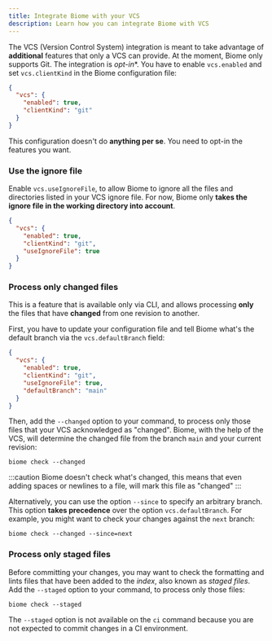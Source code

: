 ```yaml
---
title: Integrate Biome with your VCS
description: Learn how you can integrate Biome with VCS
---
```


The VCS (Version Control System) integration is meant to take advantage of **additional** features that only a VCS can provide.
At the moment, Biome only supports Git.
The integration is *opt-in**.
You have to enable `vcs.enabled` and set `vcs.clientKind` in the Biome configuration file:

```json title="biome.json"
{
  "vcs": {
    "enabled": true,
    "clientKind": "git"
  }
}
```

This configuration doesn't do **anything per se**. You need to opt-in the features you want.

### Use the ignore file

Enable `vcs.useIgnoreFile`, to allow Biome to ignore all the files and directories listed in your VCS ignore file.
For now, Biome only **takes the ignore file in the working directory into account**.

```json title="biome.json" ins={5}
{
  "vcs": {
    "enabled": true,
    "clientKind": "git",
    "useIgnoreFile": true
  }
}
```

### Process only changed files

This is a feature that is available only via CLI, and allows processing **only** the files that have **changed** from one revision to another.

First, you have to update your configuration file and tell Biome what's the default branch via the `vcs.defaultBranch` field:

```json title="biome.json" ins={6}
{
  "vcs": {
    "enabled": true,
    "clientKind": "git",
    "useIgnoreFile": true,
    "defaultBranch": "main"
  }
}
```

Then, add the `--changed` option to your command, to process only those files that your VCS acknowledged as "changed". Biome, with the help of the VCS, will determine the changed file from the branch `main` and your current revision:

```shell
biome check --changed
```

:::caution
Biome doesn't check what's changed, this means that even adding spaces or newlines to a file, will mark this file as "changed"
:::

Alternatively, you can use the option `--since` to specify an arbitrary branch. This option **takes precedence** over the option `vcs.defaultBranch`. For example, you might want to check your changes against the `next` branch:

```shell
biome check --changed --since=next
```

### Process only staged files

Before committing your changes, you may want to check the formatting and lints files that have been added to the _index_, also known as _staged files_.
Add the `--staged` option to your command, to process only those files:

```shell
biome check --staged
```

The `--staged` option is not available on the `ci` command because you are not expected to commit changes in a CI environment.
